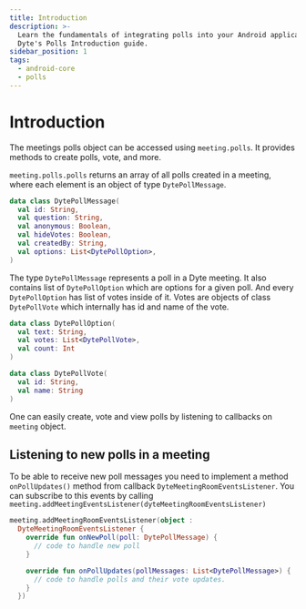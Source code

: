 ```yaml
---
title: Introduction
description: >-
  Learn the fundamentals of integrating polls into your Android application with
  Dyte's Polls Introduction guide.
sidebar_position: 1
tags:
  - android-core
  - polls
---
```


# Introduction

The meetings polls object can be accessed using `meeting.polls`. It provides
methods to create polls, vote, and more.

`meeting.polls.polls` returns an array of all polls created in a meeting, where
each element is an object of type `DytePollMessage`.

```kotlin
data class DytePollMessage(
  val id: String,
  val question: String,
  val anonymous: Boolean,
  val hideVotes: Boolean,
  val createdBy: String,
  val options: List<DytePollOption>,
)
```

The type `DytePollMessage` represents a poll in a Dyte meeting. It also
contains list of `DytePollOption` which are options for a given poll. And every
`DytePollOption` has list of votes inside of it. Votes are objects of class
`DytePollVote` which internally has id and name of the vote.

```kotlin
data class DytePollOption(
  val text: String,
  val votes: List<DytePollVote>,
  val count: Int
)

data class DytePollVote(
  val id: String,
  val name: String
)
```

One can easily create, vote and view polls by listening to callbacks on
`meeting` object.

## Listening to new polls in a meeting

To be able to receive new poll messages you need to implement a method
`onPollUpdates()` method from callback `DyteMeetingRoomEventsListener`. You can
subscribe to this events by calling
`meeting.addMeetingEventsListener(dyteMeetingRoomEventsListener)`

```kotlin
meeting.addMeetingRoomEventsListener(object :
  DyteMeetingRoomEventsListener {
    override fun onNewPoll(poll: DytePollMessage) {
      // code to handle new poll
    }

    override fun onPollUpdates(pollMessages: List<DytePollMessage>) {
      // code to handle polls and their vote updates.
    }
  })
```
